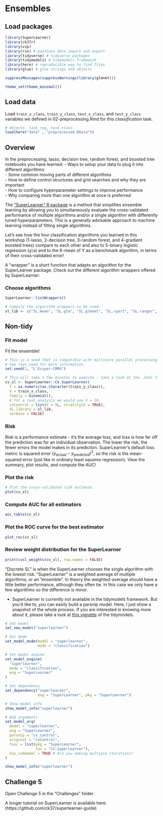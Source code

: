 # Ensembles

## Load packages

```r

library(SuperLearner)
library(ck37r)
library(vip)
library(rio) # painless data import and export
library(tidyverse) # tidyverse packages 
library(tidymodels) # tidymodels framework 
library(here) # reproducible way to find files 
library(glue) # glue strings and objects 

suppressMessages(suppressWarnings(library(glmnet)))

theme_set(theme_minimal())

```

## Load data 

Load `train_x_class`, `train_y_class`, `test_x_class`, and `test_y_class` variables we defined in 02-preprocessing.Rmd for this *classification* task. 

```r
# Objects: task_reg, task_class
load(here("data" , "preprocessed.RData"))
```

## Overview

In the preprocessing, lasso, decision tree, random forest, and boosted tree notebooks you have learned: 
- Ways to setup your data to plug it into different algorithms  
- Some common moving parts of different algorithms  
- How to define control structures and grid searches and why they are important  
- How to configure hyperparameter settings to improve performance  
- Why comparing more than one algorithm at once is preferred  

The ["SuperLearner" R package](https://cran.r-project.org/web/packages/SuperLearner/index.html) is a method that simplifies ensemble learning by allowing you to simultaneously evaluate the cross-validated performance of multiple algorithms and/or a single algorithm with differently tuned hyperparameters. This is a generally advisable approach to machine learning instead of fitting single algorithms. 

Let's see how the four classification algorithms you learned in this workshop (1-lasso, 2-decision tree, 3-random forest, and 4-gradient boosted trees) compare to each other and also to 5-binary logistic regression (`glm`) and to the 6-mean of Y as a benchmark algorithm, in terms of their cross-validated error!  

A "wrapper" is a short function that adapts an algorithm for the SuperLearner package. Check out the different algorithm wrappers offered by SuperLearner:

### Choose algorithms

```r
SuperLearner::listWrappers()
```

```r
# Compile the algorithm wrappers to be used.
sl_lib <- c("SL.mean", "SL.glm", "SL.glmnet", "SL.rpart", "SL.ranger", "SL.xgboost")

```

## Non-tidy 
### Fit model

Fit the ensemble! 

```r
# This is a seed that is compatible with multicore parallel processing.
# See ?set.seed for more information.
set.seed(1, "L'Ecuyer-CMRG") 

# This will take a few minutes to execute - take a look at the .html file to see the output!
cv_sl <- SuperLearner::CV.SuperLearner(
  Y = as.numeric(as.character(train_y_class)), 
  X = train_x_class,
  family = binomial(),
  # For a real analysis we would use V = 10.
  cvControl = list(V = 5L, stratifyCV = TRUE),
  SL.library = sl_lib,
  verbose = FALSE)

```

### Risk

Risk is a performance estimate - it's the average loss, and loss is how far off the prediction was for an individual observation. The lower the risk, the fewer errors the model makes in its prediction. SuperLearner's default loss metric is squared error $(y_{actual} - y_{predicted})^2$, so the risk is the mean-squared error (just like in ordinary least _squares_ regression). View the summary, plot results, and compute the AUC!

### Plot the risk

```r
# Plot the cross-validated risk estimate.
plot(cv_sl)
```

### Compute AUC for all estimators

```r
auc_table(cv_sl)
```

### Plot the ROC curve for the best estimator

```r
plot_roc(cv_sl)
```

### Review weight distribution for the SuperLearner

```r
print(cvsl_weights(cv_sl), row.names = FALSE)
```

"Discrete SL" is when the SuperLearner chooses the single algorithm with the lowest risk. "SuperLearner" is a weighted average of multiple algorithms, or an "ensemble". In theory the weighted-average should have a little better performance, although they often tie. In this case we only have a few algorithms so the difference is minor.  

- SuperLearner is currently not available in the tidymodels framework. But you'd like to, you can easily build a parsnip model. Here, I just show a snapshot of the whole process. If you are interested in knowing more about it, please take a look at [this vignette](https://www.tidymodels.org/learn/develop/models/) of the tidymodels.

```r
# Set model 
set_new_model("superlearner")

# Set mode 
set_model_mode(model = "superlearner", 
               mode = "classification")

# Set model engine 
set_model_engine(
  "superlearner",
  mode = "classification",
  eng = "SuperLearner"
)

# Set dependency 
set_dependency("superlearner", 
               eng = "SuperLearner", pkg = "SuperLearner")

# Show model info 
show_model_info("superlearner")

# Add arguments 
set_model_arg(
  model = "superlearner",
  eng = "SuperLearner",
  parsnip = "cv_control",
  original = "cvControl",
  func = list(pkg = "SuperLearner", 
              fun = "CV.SuperLearner"),
  has_submodel = TRUE # Are you making multiple iterations?
)

show_model_info("superlearner")

```

## Challenge 5

Open Challenge 5 in the "Challenges" folder. 

A longer tutorial on SuperLearner is available here: (https://github.com/ck37/superlearner-guide)
